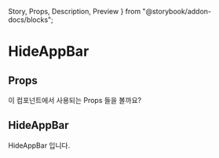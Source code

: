   Story,
  Props,
  Description,
  Preview
} from "@storybook/addon-docs/blocks";

# HideAppBar

<HideAppBar Title="Title" />
<Description of={HideAppBar} />

## Props

이 컴포넌트에서 사용되는 Props 들을 볼까요?

<Props of={HideAppBar} />

## HideAppBar

<Preview>
  <Story id="components-basic-hideappbar--standard" />
</Preview>

HideAppBar 입니다.
